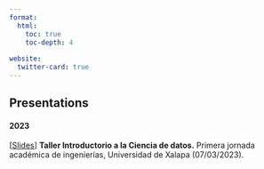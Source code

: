 ```yaml
---
format: 
  html:
    toc: true
    toc-depth: 4
    
website: 
  twitter-card: true
---
```


## Presentations

#### 2023

\[[Slides](presentations/IntroCienciaDatos.pdf){target="_blank"}\] **Taller Introductorio a la Ciencia de datos.** Primera jornada académica de ingenierías, Universidad de Xalapa (07/03/2023).
